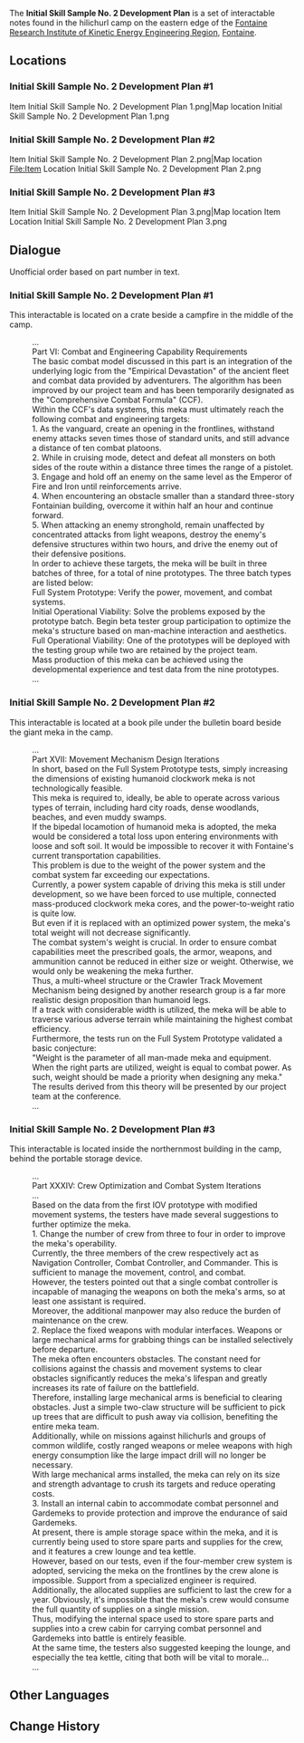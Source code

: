 {{Terminology Infobox
|image        = 
|type         = Notable Interactables
|region       = Fontaine
|subregion    = 
|area         = Fontaine Research Institute of Kinetic Energy Engineering Region
|subarea      = 
}}
The '''Initial Skill Sample No. 2 Development Plan''' is a set of interactable notes found in the hilichurl camp on the eastern edge of the [[Fontaine Research Institute of Kinetic Energy Engineering Region]], [[Fontaine]].

==Locations==

===Initial Skill Sample No. 2 Development Plan #1===
<gallery>
Item Initial Skill Sample No. 2 Development Plan 1.png|Map location
Initial Skill Sample No. 2 Development Plan 1.png
</gallery>

===Initial Skill Sample No. 2 Development Plan #2===
<gallery>
Item Initial Skill Sample No. 2 Development Plan 2.png|Map location
File:Item Location Initial Skill Sample No. 2 Development Plan 2.png
</gallery>

===Initial Skill Sample No. 2 Development Plan #3===
<gallery>
Item Initial Skill Sample No. 2 Development Plan 3.png|Map location
Item Location Initial Skill Sample No. 2 Development Plan 3.png
</gallery>

==Dialogue==
Unofficial order based on part number in text.

===Initial Skill Sample No. 2 Development Plan #1 ===
This interactable is located on a crate beside a campfire in the middle of the camp.

{{Dialogue Start}}
:...
:Part VI: Combat and Engineering Capability Requirements
:The basic combat model discussed in this part is an integration of the underlying logic from the "Empirical Devastation" of the ancient fleet and combat data provided by adventurers. The algorithm has been improved by our project team and has been temporarily designated as the "Comprehensive Combat Formula" (CCF).
:Within the CCF's data systems, this meka must ultimately reach the following combat and engineering targets:
:1. As the vanguard, create an opening in the frontlines, withstand enemy attacks seven times those of standard units, and still advance a distance of ten combat platoons.
:2. While in cruising mode, detect and defeat all monsters on both sides of the route within a distance three times the range of a pistolet.
:3. Engage and hold off an enemy on the same level as the Emperor of Fire and Iron until reinforcements arrive.
:4. When encountering an obstacle smaller than a standard three-story Fontainian building, overcome it within half an hour and continue forward.
:5. When attacking an enemy stronghold, remain unaffected by concentrated attacks from light weapons, destroy the enemy's defensive structures within two hours, and drive the enemy out of their defensive positions.
:In order to achieve these targets, the meka will be built in three batches of three, for a total of nine prototypes. The three batch types are listed below:
:Full System Prototype: Verify the power, movement, and combat systems.
:Initial Operational Viability: Solve the problems exposed by the prototype batch. Begin beta tester group participation to optimize the meka's structure based on man-machine interaction and aesthetics.
:Full Operational Viability: One of the prototypes will be deployed with the testing group while two are retained by the project team.
:Mass production of this meka can be achieved using the developmental experience and test data from the nine prototypes.
:...
{{Dialogue End}}

===Initial Skill Sample No. 2 Development Plan #2===
This interactable is located at a book pile under the bulletin board beside the giant meka in the camp.

{{Dialogue Start}}
:...
:Part XVII: Movement Mechanism Design Iterations
:In short, based on the Full System Prototype tests, simply increasing the dimensions of existing humanoid clockwork meka is not technologically feasible.
:This meka is required to, ideally, be able to operate across various types of terrain, including hard city roads, dense woodlands, beaches, and even muddy swamps.
:If the bipedal locamotion of humanoid meka is adopted, the meka would be considered a total loss upon entering environments with loose and soft soil. It would be impossible to recover it with Fontaine's current transportation capabilities.
:This problem is due to the weight of the power system and the combat system far exceeding our expectations.
:Currently, a power system capable of driving this meka is still under development, so we have been forced to use multiple, connected mass-produced clockwork meka cores, and the power-to-weight ratio is quite low.
:But even if it is replaced with an optimized power system, the meka's total weight will not decrease significantly.
:The combat system's weight is crucial. In order to ensure combat capabilities meet the prescribed goals, the armor, weapons, and ammunition cannot be reduced in either size or weight. Otherwise, we would only be weakening the meka further.
:Thus, a multi-wheel structure or the Crawler Track Movement Mechanism being designed by another research group is a far more realistic design proposition than humanoid legs.
:If a track with considerable width is utilized, the meka will be able to traverse various adverse terrain while maintaining the highest combat efficiency.
:Furthermore, the tests run on the Full System Prototype validated a basic conjecture:
:"Weight is the parameter of all man-made meka and equipment. When the right parts are utilized, weight is equal to combat power. As such, weight should be made a priority when designing any meka."
:The results derived from this theory will be presented by our project team at the conference.
:...
{{Dialogue End}}

===Initial Skill Sample No. 2 Development Plan #3===
This interactable is located inside the northernmost building in the camp, behind the portable storage device.

{{Dialogue Start}}
:...
:Part XXXIV: Crew Optimization and Combat System Iterations
:...
:Based on the data from the first IOV prototype with modified movement systems, the testers have made several suggestions to further optimize the meka.
:1. Change the number of crew from three to four in order to improve the meka's operability.
:Currently, the three members of the crew respectively act as Navigation Controller, Combat Controller, and Commander. This is sufficient to manage the movement, control, and combat.
:However, the testers pointed out that a single combat controller is incapable of managing the weapons on both the meka's arms, so at least one assistant is required.
:Moreover, the additional manpower may also reduce the burden of maintenance on the crew.
:2. Replace the fixed weapons with modular interfaces. Weapons or large mechanical arms for grabbing things can be installed selectively before departure.
:The meka often encounters obstacles. The constant need for collisions against the chassis and movement systems to clear obstacles significantly reduces the meka's lifespan and greatly increases its rate of failure on the battlefield.
:Therefore, installing large mechanical arms is beneficial to clearing obstacles. Just a simple two-claw structure will be sufficient to pick up trees that are difficult to push away via collision, benefiting the entire meka team.
:Additionally, while on missions against hilichurls and groups of common wildlife, costly ranged weapons or melee weapons with high energy consumption like the large impact drill will no longer be necessary.
:With large mechanical arms installed, the meka can rely on its size and strength advantage to crush its targets and reduce operating costs.
:3. Install an internal cabin to accommodate combat personnel and Gardemeks to provide protection and improve the endurance of said Gardemeks.
:At present, there is ample storage space within the meka, and it is currently being used to store spare parts and supplies for the crew, and it features a crew lounge and tea kettle.
:However, based on our tests, even if the four-member crew system is adopted, servicing the meka on the frontlines by the crew alone is impossible. Support from a specialized engineer is required.
:Additionally, the allocated supplies are sufficient to last the crew for a year. Obviously, it's impossible that the meka's crew would consume the full quantity of supplies on a single mission.
:Thus, modifying the internal space used to store spare parts and supplies into a crew cabin for carrying combat personnel and Gardemeks into battle is entirely feasible.
:At the same time, the testers also suggested keeping the lounge, and especially the tea kettle, citing that both will be vital to morale...
:...
{{Dialogue End}}

== Other Languages==
{{Other Languages
|en       = Initial Skill Sample No. 2 Development Plan
|zhs      = 「二号初始能力样机」研发计划
|zhs_rm   = 
|zht      = 「二號初始能力樣機」研發計畫
|zht_rm   = 
|zh_tl    = 
|ja       = 「初期能力プロトタイプII」開発計画
|ja_rm    = "Shokinou Kapuroto Taipu Ni" Kaihatsu Keikaku{{Assumed}}
|ja_tl    = 
|ko       = 「2호 초기 능력 시범기」 개발 계획
|ko_rm    = 
|ko_tl    = 
|es       = Plan de desarrollo del Prototipo de Capacidad Inicial N.º 2
|es_tl    = Initial Skill Prototype No. 2 Development Plan
|fr       = Plan de développement «&nbsp;Échantillonneur de capacité initiale 2&nbsp;»
|fr_tl    = "Initial Skill Sampler 2" Development Plan
|ru       = План разработки «Прототипа исходных способностей №2»
|ru_tl    = 
|th       = โครงการพัฒนา "ตัวอย่างสกิลต้นแบบ หมายเลข 2"
|th_rm    = 
|th_tl    = 
|vi       = Kế Hoạch Nghiên Cứu "Robot Mẫu Năng Lực Sơ Khởi Số 2"
|vi_tl    = 
|de       = Entwicklungsplan für „Prototyp – Grundtyp Mk. 2“
|de_tl    = Development Plan for "Prototype – Basic Type Mk 2"
|id       = Rencana Pengembangan Sampel Kemampuan Awal No. 2
|id_tl    = Initial Skill Sample No. 2 Development Plan
|pt       = Plano de Desenvolvimento para a Amostra Inicial de Habilidade Número 2
|pt_tl    = 
|tr       = 2 No'lu Başlangıç Becerisi Örneği Gelişim Planı
|tr_tl    = 
|it       = Piano di sviluppo del Prototipo a funzionalità iniziali Nº 2
|it_tl    = Initial Functionality Prototype Development Plan No. 2
}}

==Change History==
{{Change History|4.1}}
<!--
==References==
{{Reflist}}
-->
